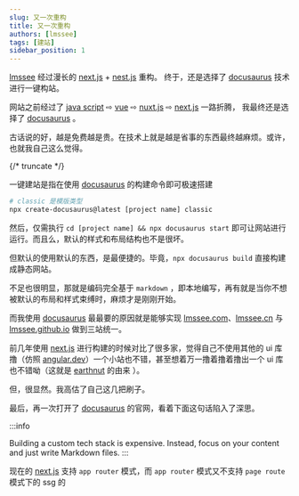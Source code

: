 ```yaml
---
slug: 又一次重构
title: 又一次重构
authors: [lmssee]
tags: [建站]
sidebar_position: 1
---
```


[lmssee] 经过漫长的 [next.js] + [nest.js] 重构。 终于，还是选择了 [docusaurus] 技术进行一键构站。

网站之前经过了 [java script](https://developer.mozilla.org/zh-CN/docs/Web/JavaScript) ⇨ [vue](https://v2.cn.vuejs.org/) ⇨ [nuxt.js](https://nuxt.com/) ⇨ [next.js] 一路折腾， 我最终还是选择了 [docusaurus] 。

古话说的好，越是免费越是贵。在技术上就是越是省事的东西最终越麻烦。或许，也就我自己这么觉得。

{/* truncate */}

一键建站是指在使用 [docusaurus] 的构建命令即可极速搭建

```bash
# classic 是模版类型
npx create-docusaurus@latest [project name] classic
```

然后，仅需执行 `cd [project name] && npx docusaurus start` 即可让网站进行运行。而且么，默认的样式和布局结构也不是很坏。

但默认的使用默认的东西，是最便捷的。毕竟，`npx docusaurus build` 直接构建成静态网站。

不足也很明显，那就是编码完全基于 `markdown` ，即本地编写，再有就是当你不想被默认的布局和样式束缚时，麻烦才是刚刚开始。

而我使用 [docusaurus] 最最要的原因就是能够实现 [lmssee.com](https://lmssee.com)、[lmssee.cn](https://lmssee.cn) 与 [lmssee.github.io](https://lmssee.github.io) 做到三站统一。

前几年使用 [next.js] 进行构建的时候对比了很多家，觉得自己不使用其他的 ui 库撸（仿照 [angular.dev](https://angular.dev)）一个小站也不错，甚至想着万一撸着撸着撸出一个 ui 库也不错呦（这就是 [earthnut] 的由来 ）。

但，很显然。我高估了自己这几把刷子。

最后，再一次打开了 [docusaurus] 的官网，看着下面这句话陷入了深思。

:::info

<TranslateEle text="">
  Building a custom tech stack is expensive. Instead, focus on your content and
  just write Markdown files.
</TranslateEle>
:::

现在的 [next.js] 支持 `app router` 模式，而 `app router` 模式又不支持 `page route` 模式下的 ssg 的

[lmssee]: https://lmssee.com
[next.js]: https://nextjs.org
[nest.js]: https://docs.nestjs.com/
[docusaurus]: https://docusaurus.io/zh-CN/
[earthnut]: https://earthnut.dev/
